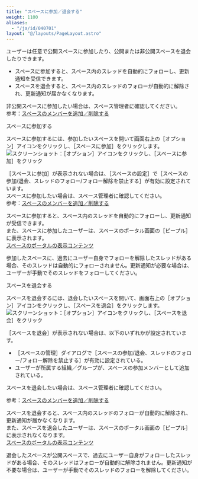 ```yaml
---
title: "スペースに参加／退会する"
weight: 1100
aliases:
  - "/ja/id/040701"
layout: "@/layouts/PageLayout.astro"
---
```




ユーザーは任意で公開スペースに参加したり、公開または非公開スペースを退会したりできます。

* スペースに参加すると、スペース内のスレッドを自動的にフォローし、更新通知を受信できます。
* スペースを退会すると、スペース内のスレッドのフォローが自動的に解除され、更新通知が届かなくなります。

<Note>

非公開スペースに参加したい場合は、スペース管理者に確認してください。  
参考：[スペースのメンバーを追加／削除する](/k/ja/id/040703.html)

</Note>

<Heading id="space_join_space_10">スペースに参加する</Heading>

スペースに参加するには、参加したいスペースを開いて画面右上の<Wovn>［オプション］</Wovn>アイコンをクリックし、<Wovn>［スペースに参加］</Wovn>をクリックします。
<Img src="/k/kintone/img-ja/join_space_img01.png" alt="スクリーンショット：［オプション］アイコンをクリックし、［スペースに参加］をクリック" />

<Note>

<Wovn>［スペースに参加］</Wovn>が表示されない場合は、<Wovn>［スペースの設定］</Wovn>で<Wovn>［スペースの参加/退会、スレッドのフォロー/フォロー解除を禁止する］</Wovn>が有効に設定されています。  
スペースに参加したい場合は、スペース管理者に確認してください。  
参考：[スペースのメンバーを追加／削除する](/k/ja/id/040703.html)

</Note>

スペースに参加すると、スペース内のスレッドを自動的にフォローし、更新通知が受信できます。  
また、スペースに参加したユーザーは、スペースのポータル画面の<Wovn>［ピープル］</Wovn>に表示されます。  
[スペースのポータルの表示コンテンツ](/k/ja/id/040697.html#space_customize_space_portal_10)

<Note>

参加したスペースに、過去にユーザー自身でフォローを解除したスレッドがある場合、そのスレッドは自動的にフォローされません。更新通知が必要な場合は、ユーザーが手動でそのスレッドをフォローしてください。

</Note>

<Heading id="space_join_space_20">スペースを退会する</Heading>

スペースを退会するには、退会したいスペースを開いて、画面右上の<Wovn>［オプション］</Wovn>アイコンをクリックし、<Wovn>［スペースを退会］</Wovn>をクリックします。  
<Img src="/k/kintone/img-ja/join_space_img02.png" alt="スクリーンショット：［オプション］アイコンをクリックし、［スペースを退会］をクリック" />

<Note>

<Wovn>［スペースを退会］</Wovn>が表示されない場合は、以下のいずれかが設定されています。

* <Wovn>［スペースの管理］</Wovn>ダイアログで<Wovn>［スペースの参加/退会、スレッドのフォロー/フォロー解除を禁止する］</Wovn>が有効に設定されている。
* ユーザーが所属する組織／グループが、スペースの参加メンバーとして追加されている。

スペースを退会したい場合は、スペース管理者に確認してください。

参考：[スペースのメンバーを追加／削除する](/k/ja/id/040703.html)

</Note>

スペースを退会すると、スペース内のスレッドのフォローが自動的に解除され、更新通知が届かなくなります。  
また、スペースを退会したユーザーは、スペースのポータル画面の<Wovn>［ピープル］</Wovn>に表示されなくなります。  
[スペースのポータルの表示コンテンツ](/k/ja/id/040697.html#space_customize_space_portal_10)

<Note>

退会したスペースが公開スペースで、過去にユーザー自身がフォローしたスレッドがある場合、そのスレッドはフォローが自動的に解除されません。更新通知が不要な場合は、ユーザーが手動でそのスレッドのフォローを解除してください。

</Note>
